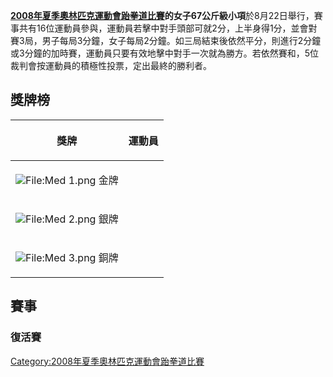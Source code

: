 {{2008年夏季奧林匹克運動會跆拳道比賽}}

'''[[2008年夏季奧林匹克運動會跆拳道比賽|2008年夏季奧林匹克運動會跆拳道比賽]]的女子67公斤級小項'''於8月22日舉行，賽事共有16位運動員參與，運動員若擊中對手頭部可就2分，上半身得1分，並會對賽3局，男子每局3分鐘，女子每局2分鐘。如三局結束後依然平分，則進行2分鐘或3分鐘的加時賽，運動員只要有效地擊中對手一次就為勝方。若依然賽和，5位裁判會按運動員的積極性投票，定出最終的勝利者。

== 獎牌榜 ==
{| class="wikitable"
|- bgcolor="#efefef"
!align="center"|'''獎牌'''
!align="center"|'''運動員'''
|-
| bgcolor="gold" | [[File:Med_1.png|File:Med 1.png]] 金牌
| {{flagIOCathlete|[[黄敬善|黄敬善]]|KOR|2008年夏季}}
|-
| bgcolor="silver" | [[File:Med_2.png|File:Med 2.png]] 銀牌
| {{flagIOCathlete|[[卡琳内·塞尔热里|卡琳内·-{zh-hans:塞尔热里;zh-hant:塞潔莉}-]]|CAN|2008年夏季}}
|-
| bgcolor="cc9966" | [[File:Med_3.png|File:Med 3.png]] 銅牌
| {{flagIOCathlete|[[格拉迪丝·佩兴丝·埃庞盖|格拉迪丝·佩兴丝·-{zh-hans:埃庞盖;zh-hant:埃龐蓋}-]]|FRA|2008年夏季}}<br />{{flagIOCathlete|[[桑德拉·萨里奇|桑德拉·-{zh-hans:萨里奇;zh-hant:沙瑞奇}-]]|CRO|2008年夏季}} 
|}

== 賽事 ==
{{16TeamBracket-Compact-NoSeeds
|RD1=首圈
|RD4=決賽
|team-width=210
|RD1-team01={{flagIOCathlete|[[伊丽莎白·米斯塔基祖|伊丽莎白·米斯塔基祖]]|GRE|2008年夏季}}
|RD1-score01=0
|RD1-team02='''{{flagIOCathlete|[[亚松森·奥卡西奥·罗德里格斯|亚松森·奥卡西奥·罗德里格斯]]|PUR|2008年夏季}}
|RD1-score02='''1
|RD1-team03={{flagIOCathlete|[[玛丽亚马·马兰达·巴里|玛丽亚马·马兰达·巴里]]|GUI|2008年夏季}}
|RD1-score03=1
|RD1-team04='''{{flagIOCathlete|[[海伦娜·弗罗姆|海伦娜·弗罗姆]]|GER|2008年夏季}}
|RD1-score04='''6
|RD1-team05={{flagIOCathlete|[[蒂娜·摩根|蒂娜·摩根]]|AUS|2008年夏季}}
|RD1-score05=0
|RD1-team06='''{{flagIOCathlete|[[卡琳内·塞尔热里|卡琳内·塞尔热里]]|CAN|2008年夏季}}
|RD1-score06='''0 (SUP)
|RD1-team07={{flagIOCathlete|[[西贝尔_·居莱尔|西贝尔 ·居莱尔]]|TUR|2008年夏季}}
|RD1-score07=0
|RD1-team08='''{{flagIOCathlete|[[瓦尼纳·葆拉·桑切斯·贝龙|瓦尼纳·葆拉·桑切斯·贝龙]]|ARG|2008年夏季}}
|RD1-score08='''4
|RD1-team09={{flagIOCathlete|[[玛丽·安托瓦妮特·里韦罗|玛丽·安托瓦妮特·里韦罗]]|PHI|2008年夏季}}
|RD1-score09=1
|RD1-team10='''{{flagIOCathlete|[[桑德拉·萨里奇|桑德拉·萨里奇]]|CRO|2008年夏季}}
|RD1-score10='''4
|RD1-team11='''{{flagIOCathlete|[[黄敬善|黄敬善]]|KOR|2008年夏季}}
|RD1-score11='''5
|RD1-team12={{flagIOCathlete|[[谢哈马伊萨·马克图姆|谢哈马伊萨·马克图姆]]|UAE|2008年夏季}}
|RD1-score12=1
|RD1-team13='''{{flagIOCathlete|[[穆娜·本·阿卜杜拉苏勒|穆娜·本·阿卜杜拉苏勒]]|MAR|2008年夏季}}
|RD1-score13='''2
|RD1-team14={{flagIOCathlete|[[岡本依子|岡本依子]]|JPN|2008年夏季}}
|RD1-score14=0
|RD1-team15={{flagIOCathlete|[[利娅·努尔金娜|利娅·努尔金娜]]|KAZ|2008年夏季}}
|RD1-score15=0
|RD1-team16='''{{flagIOCathlete|[[格拉迪丝·佩兴丝·埃庞盖|格拉迪丝·佩兴丝·埃庞盖]]|FRA|2008年夏季}}
|RD1-score16='''3

|RD2-team01='''{{flagIOCathlete|[[亚松森·奥卡西奥·罗德里格斯|亚松森·奥卡西奥·罗德里格斯]]|PUR|2008年夏季}}
|RD2-score01='''2
|RD2-team02={{flagIOCathlete|[[海伦娜·弗罗姆|海伦娜·弗罗姆]]|GER|2008年夏季}}
|RD2-score02=0
|RD2-team03='''{{flagIOCathlete|[[卡琳内·塞尔热里|卡琳内·塞尔热里]]|CAN|2008年夏季}}
|RD2-score03='''3
|RD2-team04={{flagIOCathlete|[[瓦尼纳·葆拉·桑切斯·贝龙|瓦尼纳·葆拉·桑切斯·贝龙]]|ARG|2008年夏季}}
|RD2-score04=0
|RD2-team05={{flagIOCathlete|[[桑德拉·萨里奇|桑德拉·萨里奇]]|CRO|2008年夏季}}
|RD2-score05=1
|RD2-team06='''{{flagIOCathlete|[[黄敬善|黄敬善]]|KOR|2008年夏季}}
|RD2-score06='''3
|RD2-team07={{flagIOCathlete|[[穆娜·本·阿卜杜拉苏勒|穆娜·本·阿卜杜拉苏勒]]|MAR|2008年夏季}}
|RD2-score07=1
|RD2-team08='''{{flagIOCathlete|[[格拉迪丝·佩兴丝·埃庞盖|格拉迪丝·佩兴丝·埃庞盖]]|FRA|2008年夏季}}
|RD2-score08='''1 (SUP)

|RD3-team01={{flagIOCathlete|[[亚松森·奥卡西奥·罗德里格斯|亚松森·奥卡西奥·罗德里格斯]]|PUR|2008年夏季}}
|RD3-score01=0
|RD3-team02='''{{flagIOCathlete|[[卡琳内·塞尔热里|卡琳内·塞尔热里]]|CAN|2008年夏季}}
|RD3-score02='''2
|RD3-team03='''{{flagIOCathlete|[[黄敬善|黄敬善]]|KOR|2008年夏季}}
|RD3-score03='''2
|RD3-team04={{flagIOCathlete|[[格拉迪丝·佩兴丝·埃庞盖|格拉迪丝·佩兴丝·埃庞盖]]|FRA|2008年夏季}}
|RD3-score04=1

|RD4-team01={{flagIOCathlete|[[卡琳内·塞尔热里|卡琳内·塞尔热里]]|CAN|2008年夏季}}
|RD4-score01=1
|RD4-team02='''{{flagIOCathlete|[[黄敬善|黄敬善]]|KOR|2008年夏季}}'''
|RD4-score02='''2'''
}}

=== 復活賽 ===
{{3TeamBracket|
|RD1=首圈
|RD2=銅牌賽

|RD1-team1= '''{{flagIOCathlete|[[桑德拉·萨里奇|桑德拉·萨里奇]]|CRO|2008 Summer}} |RD1-score1='''4
|RD1-team2= {{flagIOCathlete|[[谢哈马伊萨·马克图姆|谢哈马伊萨·马克图姆]]|UAE|2008 Summer}} |RD1-score2=0

|RD2-team1= {{flagIOCathlete|[[亚松森·奥卡西奥·罗德里格斯|亚松森·奥卡西奥·罗德里格斯]]|PUR|2008 Summer}} |RD2-score1=1
|RD2-team2= '''{{flagIOCathlete|[[桑德拉·萨里奇|桑德拉·萨里奇]]|CRO|2008 Summer}} |RD2-score2='''5
}}
{{3TeamBracket|
|RD1=首圈
|RD2=銅牌賽

|RD1-team1= '''{{flagIOCathlete|[[蒂娜·摩根|蒂娜·摩根]]|AUS|2008年夏季}} |RD1-score1='''9
|RD1-team2= {{flagIOCathlete|[[瓦尼纳·葆拉·桑切斯·贝龙|瓦尼纳·葆拉·桑切斯·贝龙]]|ARG|2008年夏季}} |RD1-score2=2

|RD2-team1= '''{{flagIOCathlete|[[格拉迪丝·佩兴丝·埃庞盖|格拉迪丝·佩兴丝·埃庞盖]]|FRA|2008年夏季}} |RD2-score1='''4
|RD2-team2= {{flagIOCathlete|[[蒂娜·摩根|蒂娜·摩根]]|AUS|2008年夏季}} |RD2-score2=1
}}

[[Category:2008年夏季奧林匹克運動會跆拳道比賽|Category:2008年夏季奧林匹克運動會跆拳道比賽]]